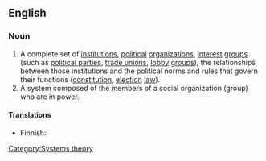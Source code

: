 {{wikipedia}}
==English==

===Noun===
{{en-noun|sg=[[political]] [[system]]}}

# A complete set of [[institution]]s, [[political]] [[organization]]s, [[interest]] [[group]]s (such as [[political party|political parties]], [[trade union]]s, [[lobby]] [[group]]s), the relationships between those institutions and the political norms and rules that govern their functions ([[constitution]], [[election]] [[law]]).
# A system composed of the members of a social organization (group) who are in power.

====Translations====
{{trans-top}}
* Finnish: {{t+|fi|poliittinen}} {{t+|fi|järjestelmä}}
{{trans-mid}}
{{trans-bottom}}

[[Category:Systems theory]]